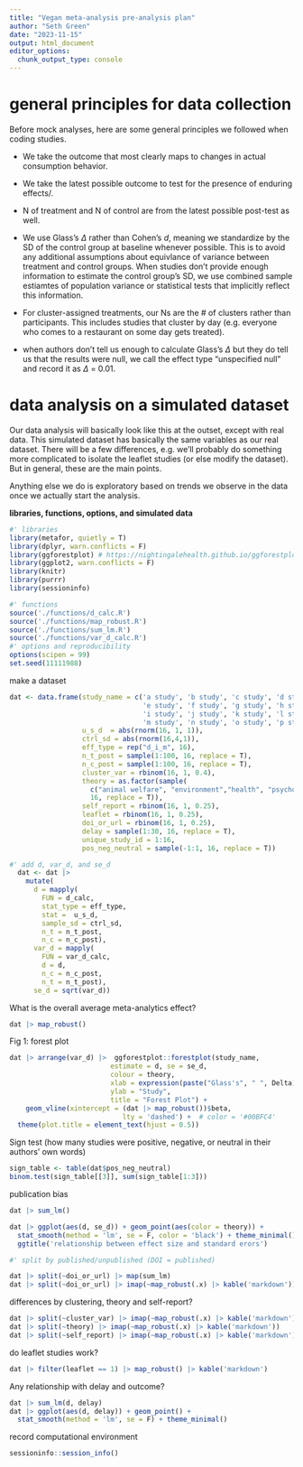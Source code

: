```yaml
---
title: "Vegan meta-analysis pre-analysis plan"
author: "Seth Green"
date: "2023-11-15"
output: html_document
editor_options: 
  chunk_output_type: console
---
```


# general principles for data collection 

Before mock analyses, here are some general principles we followed when coding studies.

* We take the outcome that most clearly maps to changes in actual consumption behavior. 

* We take the latest possible outcome to test for the presence of enduring effects/. 

* N of treatment and N of control are from the latest possible post-test as well.

* We use Glass's $\Delta$ rather than Cohen's *d*, meaning we standardize by the SD of the control group at baseline whenever possible. This is to avoid any additional assumptions about equivlance of variance between treatment and control groups. When studies don't provide enough information to estimate the control group's SD, we use combined sample estiamtes of population variance or statistical tests that implicitly reflect this information.

* For cluster-assigned treatments, our Ns are the # of clusters rather than participants. This includes studies that cluster by day (e.g. everyone who comes to a restaurant on some day gets treated).

* when authors don't tell us enough to calculate Glass's $\Delta$ but they do tell us that the results were null, we call the effect type "unspecified null" and record it as $\Delta$ = 0.01.

# data analysis on a simulated dataset

Our data analysis will basically look like this at the outset, except with real data. This simulated dataset has basically the same variables as our real dataset. There will be a few differences, e.g. we'll probably do something more complicated to isolate the leaflet studies (or else modify the dataset). But in general, these are the main points.

Anything else we do is exploratory based on trends we observe in the data once we actually start the analysis.

**libraries, functions, options, and simulated data**

```r
#' libraries
library(metafor, quietly = T)
library(dplyr, warn.conflicts = F)
library(ggforestplot) # https://nightingalehealth.github.io/ggforestplot
library(ggplot2, warn.conflicts = F)
library(knitr)
library(purrr)
library(sessioninfo)

#' functions
source('./functions/d_calc.R')
source('./functions/map_robust.R')
source('./functions/sum_lm.R')
source('./functions/var_d_calc.R')
#' options and reproducibility
options(scipen = 99)
set.seed(11111988)

```

make a dataset
```r
dat <- data.frame(study_name = c('a study', 'b study', 'c study', 'd study', 
                                 'e study', 'f study', 'g study', 'h study', 
                                 'i study', 'j study', 'k study', 'l study',
                                 'm study', 'n study', 'o study', 'p study'),
                  u_s_d  = abs(rnorm(16, 1, 1)),
                  ctrl_sd = abs(rnorm(16,4,1)),
                  eff_type = rep("d_i_m", 16),
                  n_t_post = sample(1:100, 16, replace = T),
                  n_c_post = sample(1:100, 16, replace = T),
                  cluster_var = rbinom(16, 1, 0.4),
                  theory = as.factor(sample(
                    c("animal welfare", "environment","health", "psychology"), 
                    16, replace = T)),
                  self_report = rbinom(16, 1, 0.25),
                  leaflet = rbinom(16, 1, 0.25),
                  doi_or_url = rbinom(16, 1, 0.25),
                  delay = sample(1:30, 16, replace = T),
                  unique_study_id = 1:16,
                  pos_neg_neutral = sample(-1:1, 16, replace = T))

#' add d, var_d, and se_d
  dat <- dat |>
    mutate(
      d = mapply(
        FUN = d_calc,
        stat_type = eff_type,
        stat =  u_s_d,
        sample_sd = ctrl_sd,
        n_t = n_t_post,
        n_c = n_c_post),
      var_d = mapply(
        FUN = var_d_calc,
        d = d,
        n_c = n_c_post,
        n_t = n_t_post),
      se_d = sqrt(var_d))
```

What is the overall average meta-analytics effect?

```r
dat |> map_robust()
```

Fig 1: forest plot

```r
dat |> arrange(var_d) |>  ggforestplot::forestplot(study_name, 
                         estimate = d, se = se_d, 
                         colour = theory, 
                         xlab = expression(paste("Glass's", " ", Delta)), 
                         ylab = "Study",
                         title = "Forest Plot") +
    geom_vline(xintercept = (dat |> map_robust())$beta, 
                            lty = 'dashed') +  # color = '#00BFC4'
  theme(plot.title = element_text(hjust = 0.5))
```

Sign test (how many studies were positive, negative, or neutral in their authors' own words)

```r
sign_table <- table(dat$pos_neg_neutral)
binom.test(sign_table[[3]], sum(sign_table[1:3]))

```

publication bias
```r
dat |> sum_lm()

dat |> ggplot(aes(d, se_d)) + geom_point(aes(color = theory)) + 
  stat_smooth(method = 'lm', se = F, color = 'black') + theme_minimal() +
  ggtitle('relationship between effect size and standard erors')

#' split by published/unpublished (DOI = published)

dat |> split(~doi_or_url) |> map(sum_lm) 
dat |> split(~doi_or_url) |> imap(~map_robust(.x) |> kable('markdown')) 
```

differences by clustering, theory and self-report? 

```r

dat |> split(~cluster_var) |> imap(~map_robust(.x) |> kable('markdown'))
dat |> split(~theory) |> imap(~map_robust(.x) |> kable('markdown'))
dat |> split(~self_report) |> imap(~map_robust(.x) |> kable('markdown'))
```

do leaflet studies work? 

```r
dat |> filter(leaflet == 1) |> map_robust() |> kable('markdown')
```

Any relationship with delay and outcome?
```r
dat |> sum_lm(d, delay)
dat |> ggplot(aes(d, delay)) + geom_point() + 
  stat_smooth(method = 'lm', se = F) + theme_minimal()
```

record computational environment
```r
sessioninfo::session_info()
```